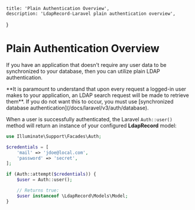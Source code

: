    title: 'Plain Authentication Overview',
    description: 'LdapRecord-Laravel plain authentication overview',
}

# Plain Authentication Overview

If you have an application that doesn't require any user data to be synchronized to your database,
then you can utilize plain LDAP authentication.

<Note>
**It is paramount to understand that upon every request a logged-in user makes to your application,
an LDAP search request will be made to retrieve them**. If you do not want this to occur, you must
use [synchronized database authentication](/docs/laravel/v3/auth/database).
</Note>

When a user is successfully authenticated, the Laravel `Auth::user()` method
will return an instance of your configured **LdapRecord** model:

```php
use Illuminate\Support\Facades\Auth;

$credentials = [
    'mail' => 'jdoe@local.com',
    'password' => 'secret',
];

if (Auth::attempt($credentials)) {
    $user = Auth::user();

    // Returns true:
    $user instanceof \LdapRecord\Models\Model;
}
```
